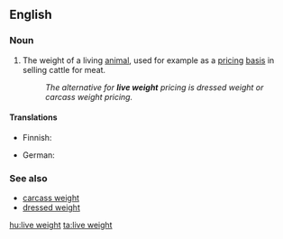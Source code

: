 ==English==

===Noun===
{{en-noun|sg=[[live]] [[weight]]|-}}

# The weight of a living [[animal]], used for example as a [[pricing]] [[basis]] in selling cattle for meat.
#:''The alternative for '''live weight''' pricing is dressed weight or carcass weight pricing.''

====Translations====
{{trans-top|weight of a living animal}}
* Finnish: {{t-|fi|elopaino}}
{{trans-mid}}
* German: {{t+|de|Lebendgewicht|n}}
{{trans-bottom}}

===See also===
* [[carcass weight]]
* [[dressed weight]]

[[hu:live weight]]
[[ta:live weight]]